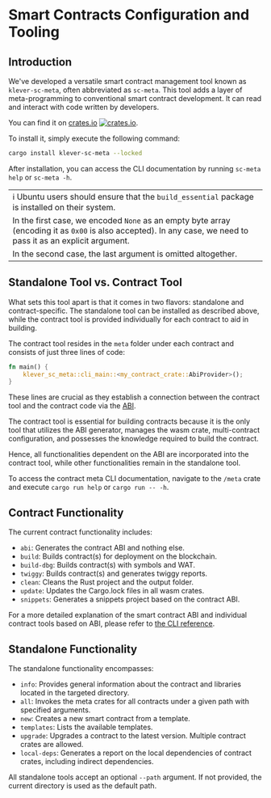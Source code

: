 # Smart Contracts Configuration and Tooling

## Introduction

We've developed a versatile smart contract management tool known as `klever-sc-meta`, often abbreviated as `sc-meta`. This tool adds a layer of meta-programming to conventional smart contract development. It can read and interact with code written by developers.

You can find it on [crates.io](https://crates.io/crates/klever-sc-meta) [![crates.io](https://img.shields.io/crates/v/klever-sc-meta.svg?style=flat)](https://crates.io/crates/klever-sc-meta).

To install it, simply execute the following command:

```bash
cargo install klever-sc-meta --locked
```

After installation, you can access the CLI documentation by running `sc-meta help` or `sc-meta -h`.

|                                                                                                                                                                |
| -------------------------------------------------------------------------------------------------------------------------------------------------------------- |
| ℹ️ Ubuntu users should ensure that the `build_essential` package is installed on their system.                                                                 |
| In the first case, we encoded `None` as an empty byte array (encoding it as `0x00` is also accepted). In any case, we need to pass it as an explicit argument. |
| In the second case, the last argument is omitted altogether.                                                                                                   |

## Standalone Tool vs. Contract Tool

What sets this tool apart is that it comes in two flavors: standalone and contract-specific. The standalone tool can be installed as described above, while the contract tool is provided individually for each contract to aid in building.

The contract tool resides in the `meta` folder under each contract and consists of just three lines of code:

```rust
fn main() {
    klever_sc_meta::cli_main::<my_contract_crate::AbiProvider>();
}
```

These lines are crucial as they establish a connection between the contract tool and the contract code via the [ABI](/developers/data/abi).

The contract tool is essential for building contracts because it is the only tool that utilizes the ABI generator, manages the wasm crate, multi-contract configuration, and possesses the knowledge required to build the contract.

Hence, all functionalities dependent on the ABI are incorporated into the contract tool, while other functionalities remain in the standalone tool.

To access the contract meta CLI documentation, navigate to the `/meta` crate and execute `cargo run help` or `cargo run -- -h`.

## Contract Functionality

The current contract functionality includes:

- `abi`: Generates the contract ABI and nothing else.
- `build`: Builds contract(s) for deployment on the blockchain.
- `build-dbg`: Builds contract(s) with symbols and WAT.
- `twiggy`: Builds contract(s) and generates twiggy reports.
- `clean`: Cleans the Rust project and the output folder.
- `update`: Updates the Cargo.lock files in all wasm crates.
- `snippets`: Generates a snippets project based on the contract ABI.

For a more detailed explanation of the smart contract ABI and individual contract tools based on ABI, please refer to [the CLI reference](/developers/meta/sc-meta-cli).

## Standalone Functionality

The standalone functionality encompasses:

- `info`: Provides general information about the contract and libraries located in the targeted directory.
- `all`: Invokes the meta crates for all contracts under a given path with specified arguments.
- `new`: Creates a new smart contract from a template.
- `templates`: Lists the available templates.
- `upgrade`: Upgrades a contract to the latest version. Multiple contract crates are allowed.
- `local-deps`: Generates a report on the local dependencies of contract crates, including indirect dependencies.

All standalone tools accept an optional `--path` argument. If not provided, the current directory is used as the default path.
